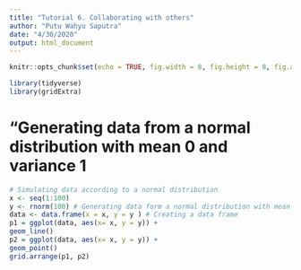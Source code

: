 ```yaml
---
title: "Tutorial 6. Collaborating with others"
author: "Putu Wahyu Saputra"
date: "4/30/2020"
output: html_document
---
```


```r
knitr::opts_chunk$set(echo = TRUE, fig.width = 8, fig.height = 8, fig.alig = "center")
```

```r
library(tidyverse)
library(gridExtra)
```

# “Generating data from a normal distribution with mean 0 and variance 1

```r
# Simulating data according to a normal distribution
x <- seq(1:100)
y <- rnorm(100) # Generating data form a normal distribution with mean 0 and variance 1
data <- data.frame(x = x, y = y ) # Creating a data frame
p1 = ggplot(data, aes(x= x, y = y)) +
geom_line()
p2 = ggplot(data, aes(x= x, y = y)) +
geom_point()
grid.arrange(p1, p2)
```